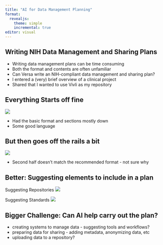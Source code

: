 ```yaml
---
title: "AI for Data Management Planning"
format: 
  revealjs:
    theme: simple
    incremental: true
editor: visual
---
```


## Writing NIH Data Management and Sharing Plans

-   Writing data management plans can be time consuming
-   Both the format and contents are often unfamiliar
-   Can Versa write an NIH-compliant data management and sharing plan?
-   I entered a (very) brief overview of a clinical project
-   Shared that I wanted to use Vivli as my repository

## Everything Starts off fine

![](images/Plan1.png)

-   Had the basic format and sections mostly down
-   Some good language

## But then goes off the rails a bit

![](images/Plan2.png)

-   Second half doesn't match the recommended format - not sure why

## Better: Suggesting elements to include in a plan

::: {layout-ncol="2"}
Suggesting Repositories
![](images/ClinRepositories.png) 

Suggesting Standards
![](images/ClinStandards.png)
:::

## Bigger Challenge: Can AI help carry out the plan?
-   creating systems to manage data - suggesting tools and workflows?
-   preparing data for sharing - adding metadata, anonymizing data, etc
-   uploading data to a repository?

